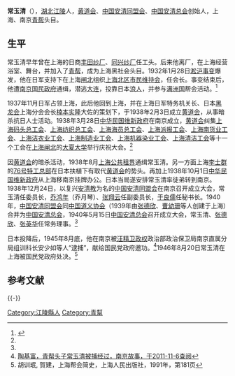 {{about|青帮人物|中国人民解放军将领|常玉清}}
'''常玉清'''（{{bd|1884年||1946年|8月20日}}），[[湖北|湖北]][[江陵|江陵]]人，[[黄道会|黄道会]]、[[中国安清同盟会|中国安清同盟会]]、[[中国安清总会|中国安清总会]]创始人，上海、南京[[青帮|青帮]]头目。

==生平==
常玉清早年曾在上海的日商[[丰田纱厂|丰田纱厂]]、[[同兴纱厂|同兴纱厂]]任工头。后来他离厂，在上海经营浴室、舞台，并加入了[[青帮|青帮]]，成为上海黑社会头目。1932年1月28日[[淞沪事变|淞沪事变]]爆发，他在日军支持下在上海[[闸北|闸北]]组织[[上海北区市民维持会|上海北区市民维持会]]，任会长。事变结束后，他遭[[南京国民政府|南京国民政府]]通缉，潜逃[[大连|大连]]，投靠日本[[浪人|浪人]]，并参与[[满洲国|满洲国]]帮会活动。<ref name=zrw>{{Cite web |url=http://www.sjhistory.org/site/newxh/zxjw3-1mb_a200504193366.htm |title=经盛鸿，日伪时期的南京帮会，中日网，2005-04-19 |access-date=2011-11-07 |archive-url=https://web.archive.org/web/20071219042351/http://www.sjhistory.org/site/newxh/zxjw3-1mb_a200504193366.htm |archive-date=2007-12-19 |dead-url=yes }}</ref>

1937年11月日军占领上海，此后他回到上海，并在上海日军特务机关长、日本[[黑龙会|黑龙会]]上海分会会长[[楠本实隆|楠本实隆]]大佐的策划下，于1938年2月3日成立[[黄道会|黄道会]]，从事暗杀抗日人士活动。1938年3月28日[[中华民国维新政府|中华民国维新政府]]在南京成立，[[黄道会|黄道会]]纠集[[上海码头总工会|上海码头总工会]]、[[上海纺织总工会|上海纺织总工会]]、[[上海海员总工会|上海海员总工会]]、[[上海派报工会|上海派报工会]]、[[上海南货业工会|上海南货业工会]]、[[上海洁衣业工会|上海洁衣业工会]]、[[上海制造业工会|上海制造业工会]]、[[上海机器染业工会|上海机器染业工会]]、[[上海清洁工会|上海清洁工会]]等十一个工会在[[上海|上海]][[闸北|闸北]]的[[大夏大学|大夏大学]]举行庆祝大会。<ref name=zrw/>

因[[黄道会|黄道会]]的暗杀活动，1938年8月[[上海公共租界|上海公共租界]]通缉常玉清。另一方面上海[[李士群|李士群]]的[[76号特工总部|76号特工总部]]在日本扶植下有取代[[黄道会|黄道会]]的势头。再加上1938年10月1日[[中华民国维新政府|中华民国维新政府]]从上海移南京挂牌办公。日本当局遂安排常玉清率徒弟转到南京。1938年12月24日，以复兴[[安清教|安清教]]为名的[[中国安清同盟会|中国安清同盟会]]在南京召开成立大会，常玉清任委员长，[[乔鸿年|乔鸿年]]（乔月琴）、[[张翔云|张翔云]]任副委员长，[[于良儒|于良儒]]任秘书长。1940年，[[中国安清同盟会|中国安清同盟会]]同[[中国道义协会|中国道义协会]]（1939年由[[张德欣|张德欣]]、[[曹幼珊|曹幼珊]]等人创建于上海）合并为[[中国安清总会|中国安清总会]]，1940年5月15日[[中国安清总会|中国安清总会]]召开成立大会，常玉清、[[张德欣|张德欣]]、[[张英华_(青帮)|张英华]]任常务理事。<ref name=zrw/>

日本投降后，1945年8月底，他在南京被[[汪精卫政权|汪精卫政权]]政治部政治保卫局南京直属分局组训科长安少如等人“逮捕”，献给国民党政府邀功。<ref>[http://njgs.jllib.cn/doc/view/429 陶基富，青帮头子常玉清被捕经过，南京故事，于2011-11-6查阅]{{Dead link|date=2018年10月 |bot=InternetArchiveBot |fix-attempted=yes }}</ref>1946年8月20日常玉清在上海被国民党政府处决。<ref>胡训珉, 賀建，上海帮会简史，上海人民出版社，1991年，第181页</ref>

==参考文献==
{{Reflist}}

{{-}}
{{上海市市长}}

{{DEFAULTSORT:Chang常}}
[[Category:江陵縣人|Category:江陵縣人]]
[[Category:青幫|Category:青幫]]